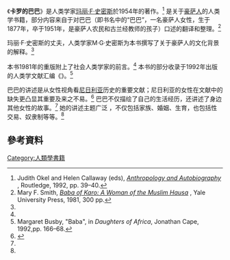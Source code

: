 {{Orphan|time=2021-04-12T14:49:14+00:00}}
《'''卡罗的巴巴'''》是人类学家[[玛丽·F·史密斯|玛丽·F·史密斯]]於1954年的著作。<ref name="a">Judith Okel and Helen Callaway (eds), [https://books.google.com/books?id=scgOAAAAQAAJ&pg=PA39 ''Anthropology and Autobiography''] {{Wayback|url=https://books.google.com/books?id=scgOAAAAQAAJ&pg=PA39 |date=20210412073413 }}, Routledge, 1992, pp. 39–40.</ref> 是关于[[豪萨人|豪萨人]]的人类学书籍，部分内容来自于对巴巴（即书名中的“巴巴”，一名豪萨人女性，生于1877年，卒于1951年，是豪萨人农民和古兰经教师的孩子）口述的翻译和整理。<ref name="b">Mary F. Smith, [http://yalepress.yale.edu/yupbooks/book.asp?isbn=9780300027419 ''Baba of Karo: A Woman of the Muslim Hausa''] {{Wayback|url=http://yalepress.yale.edu/yupbooks/book.asp?isbn=9780300027419 |date=20121009113751 }}, Yale University Press, 1981, 300 pp.</ref>

玛丽·F·史密斯的丈夫，人类学家M·G·史密斯为本书撰写了关于豪萨人的文化背景的解释。<ref name="a" />

本书1981年的重版附上了社会人类学家{{link-en|希尔达·库珀|Hilda Kuper}}的前言。<ref name="b" /> 本书的部分收录于1992年出版的人类学文献汇编《{{link-en|非洲的女儿|Daughters of Africa}}》。<ref>Margaret Busby, "Baba", in ''Daughters of Africa'', Jonathan Cape, 1992,pp. 166–68.</ref>

巴巴的讲述是从女性视角看[[尼日利亚|尼日利亚]]历史的重要文献；尼日利亚的女性在文献中的缺失更凸显其重要及来之不易。<ref name=":0">{{Cite web|url=http://aflit.arts.uwa.edu.au/revieweng_karo12.html|title=Mary F. Smith – Baba of Karo. A woman of the Moslem Hausa|website=aflit.arts.uwa.edu.au|access-date=2018-11-24|archive-date=2021-03-18|archive-url=https://web.archive.org/web/20210318152929/https://aflit.arts.uwa.edu.au/revieweng_karo12.html|dead-url=no}}</ref> 巴巴不仅描绘了自己的生活经历，还讲述了身边其他女性的故事。<ref name="b" /> 她的讲述主题广泛
，不仅包括家族、婚姻、生育，也包括性交易、奴隶制等等。<ref name=":0" />

== 參考資料 ==
{{reflist}}
{{Anthrop-stub}}
[[Category:人類學書籍|Category:人類學書籍]]
